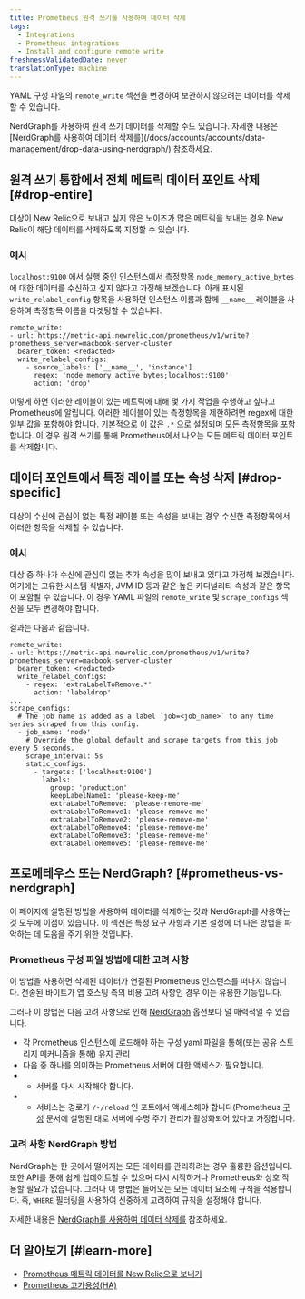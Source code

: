 ```yaml
---
title: Prometheus 원격 쓰기를 사용하여 데이터 삭제
tags:
  - Integrations
  - Prometheus integrations
  - Install and configure remote write
freshnessValidatedDate: never
translationType: machine
---
```


YAML 구성 파일의 `remote_write` 섹션을 변경하여 보관하지 않으려는 데이터를 삭제할 수 있습니다.

<Callout variant="tip">
  NerdGraph를 사용하여 원격 쓰기 데이터를 삭제할 수도 있습니다. 자세한 내용은 [NerdGraph를 사용하여 데이터 삭제를](/docs/accounts/accounts/data-management/drop-data-using-nerdgraph/) 참조하세요.
</Callout>

## 원격 쓰기 통합에서 전체 메트릭 데이터 포인트 삭제 [#drop-entire]

대상이 New Relic으로 보내고 싶지 않은 노이즈가 많은 메트릭을 보내는 경우 New Relic이 해당 데이터를 삭제하도록 지정할 수 있습니다.

### 예시

`localhost:9100` 에서 실행 중인 인스턴스에서 측정항목 `node_memory_active_bytes` 에 대한 데이터를 수신하고 싶지 않다고 가정해 보겠습니다. 아래 표시된 `write_relabel_config` 항목을 사용하면 인스턴스 이름과 함께 `__name__` 레이블을 사용하여 측정항목 이름을 타겟팅할 수 있습니다.

```
remote_write:
- url: https://metric-api.newrelic.com/prometheus/v1/write?prometheus_server=macbook-server-cluster
  bearer_token: <redacted>
  write_relabel_configs:
    - source_labels: ['__name__', 'instance']
      regex: 'node_memory_active_bytes;localhost:9100'
      action: 'drop'
```

이렇게 하면 이러한 레이블이 있는 메트릭에 대해 몇 가지 작업을 수행하고 싶다고 Prometheus에 알립니다. 이러한 레이블이 있는 측정항목을 제한하려면 regex에 대한 일부 값을 포함해야 합니다. 기본적으로 이 값은 `.*` 으로 설정되며 모든 측정항목을 포함합니다. 이 경우 원격 쓰기를 통해 Prometheus에서 나오는 모든 메트릭 데이터 포인트를 삭제합니다.

## 데이터 포인트에서 특정 레이블 또는 속성 삭제 [#drop-specific]

대상이 수신에 관심이 없는 특정 레이블 또는 속성을 보내는 경우 수신한 측정항목에서 이러한 항목을 삭제할 수 있습니다.

### 예시

대상 중 하나가 수신에 관심이 없는 추가 속성을 많이 보내고 있다고 가정해 보겠습니다. 여기에는 고유한 시스템 식별자, JVM ID 등과 같은 높은 카디널리티 속성과 같은 항목이 포함될 수 있습니다. 이 경우 YAML 파일의 `remote_write` 및 `scrape_configs` 섹션을 모두 변경해야 합니다.

결과는 다음과 같습니다.

```
remote_write:
- url: https://metric-api.newrelic.com/prometheus/v1/write?prometheus_server=macbook-server-cluster
  bearer_token: <redacted>
  write_relabel_configs:
    - regex: 'extraLabelToRemove.*'
      action: 'labeldrop'
...
scrape_configs:
  # The job name is added as a label `job=<job_name>` to any time series scraped from this config.
  - job_name: 'node'
    # Override the global default and scrape targets from this job every 5 seconds.
    scrape_interval: 5s
    static_configs:
      - targets: ['localhost:9100']
        labels:
          group: 'production'
          keepLabelName1: 'please-keep-me'
          extraLabelToRemove: 'please-remove-me'
          extraLabelToRemove1: 'please-remove-me'
          extraLabelToRemove2: 'please-remove-me'
          extraLabelToRemove4: 'please-remove-me'
          extraLabelToRemove3: 'please-remove-me'
          extraLabelToRemove5: 'please-remove-me'
```

## 프로메테우스 또는 NerdGraph? [#prometheus-vs-nerdgraph]

이 페이지에 설명된 방법을 사용하여 데이터를 삭제하는 것과 NerdGraph를 사용하는 것 모두에 이점이 있습니다. 이 섹션은 특정 요구 사항과 기본 설정에 더 나은 방법을 파악하는 데 도움을 주기 위한 것입니다.

### Prometheus 구성 파일 방법에 대한 고려 사항

이 방법을 사용하면 삭제된 데이터가 연결된 Prometheus 인스턴스를 떠나지 않습니다. 전송된 바이트가 앱 호스팅 측의 비용 고려 사항인 경우 이는 유용한 기능입니다.

그러나 이 방법은 다음 고려 사항으로 인해 [NerdGraph](/docs/accounts/accounts/data-management/drop-data-using-nerdgraph/) 옵션보다 덜 매력적일 수 있습니다.

* 각 Prometheus 인스턴스에 로드해야 하는 구성 yaml 파일을 통해(또는 공유 스토리지 메커니즘을 통해) 유지 관리
* 다음 중 하나를 의미하는 Prometheus 서버에 대한 액세스가 필요합니다.
* * 서버를 다시 시작해야 합니다.
* * 서비스는 경로가 `/-/reload` 인 포트에서 액세스해야 합니다(Prometheus [구성](https://prometheus.io/docs/prometheus/latest/configuration/configuration/#configuration) 문서에 설명된 대로 서버에 수명 주기 관리가 활성화되어 있다고 가정합니다.

### 고려 사항 NerdGraph 방법

NerdGraph는 한 곳에서 떨어지는 모든 데이터를 관리하려는 경우 훌륭한 옵션입니다. 또한 API를 통해 쉽게 업데이트할 수 있으며 다시 시작하거나 Prometheus와 상호 작용할 필요가 없습니다. 그러나 이 방법은 들어오는 모든 데이터 요소에 규칙을 적용합니다. 즉, `WHERE` 필터링을 사용하여 신중하게 고려하여 규칙을 설정해야 합니다.

자세한 내용은 [NerdGraph를 사용하여 데이터 삭제를](/docs/accounts/accounts/data-management/drop-data-using-nerdgraph/) 참조하세요.

## 더 알아보기 [#learn-more]

* [Prometheus 메트릭 데이터를 New Relic으로 보내기](/docs/integrations/prometheus-integrations/get-started/send-prometheus-metric-data-new-relic/)
* [Prometheus 고가용성(HA)](/docs/integrations/prometheus-integrations/install-configure/prometheus-high-availability-ha/)